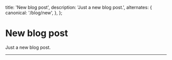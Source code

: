   title: 'New blog post',
  description:
    'Just a new blog post.',
  alternates: {
    canonical: '/blog/new',
  },
};

# New blog post

Just a new blog post.

---
